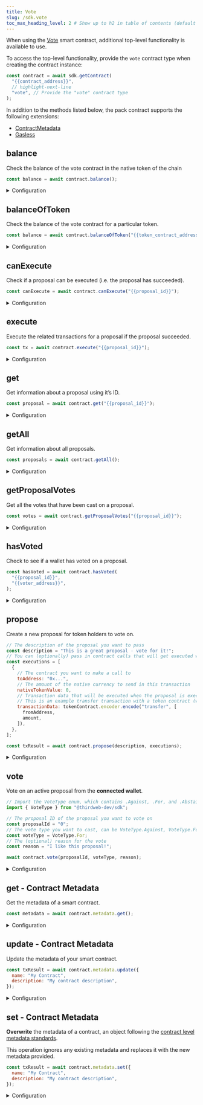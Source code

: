 ```yaml
---
title: Vote
slug: /sdk.vote
toc_max_heading_level: 2 # Show up to h2 in table of contents (default is up to h3)
---
```


When using the [Vote](https://thirdweb.com/thirdweb.eth/VoteERC20) smart contract, additional top-level functionality is available to use.

To access the top-level functionality, provide the `vote` contract type when creating the contract instance:

```javascript
const contract = await sdk.getContract(
  "{{contract_address}}",
  // highlight-next-line
  "vote", // Provide the "vote" contract type
);
```

In addition to the methods listed below, the pack contract supports the following extensions:

- [ContractMetadata](/typescript/sdk.contractmetadata)
- [Gasless](/typescript/sdk.gasless)

## balance

Check the balance of the vote contract in the native token of the chain

```javascript
const balance = await contract.balance();
```

<details>
    <summary>Configuration</summary>
    <div>

### Return Value

```typescript
{
  symbol: string;
  value: BigNumber;
  name: string;
  decimals: number;
  displayValue: string;
}
```

</div>
</details>

## balanceOfToken

Check the balance of the vote contract for a particular token.

```javascript
const balance = await contract.balanceOfToken("{{token_contract_address}}");
```

<details>
    <summary>Configuration</summary>
    <div>

#### tokenAddress

The smart contract address of the token contract.

### Return Value

```typescript
{
  symbol: string;
  value: BigNumber;
  name: string;
  decimals: number;
  displayValue: string;
}
```

</div>
</details>

## canExecute

Check if a proposal can be executed (i.e. the proposal has succeeded).

```javascript
const canExecute = await contract.canExecute("{{proposal_id}}");
```

<details>
    <summary>Configuration</summary>
    <div>

#### proposalId

The ID of the proposal to check.

Must be a `string`.

### Return Value

Returns `true` if the proposal can be executed, `false` otherwise.

```typescript
boolean;
```

</div>
</details>

## execute

Execute the related transactions for a proposal if the proposal succeeded.

```javascript
const tx = await contract.execute("{{proposal_id}}");
```

<details>
    <summary>Configuration</summary>
    <div>

#### proposalId

The ID of the proposal to execute.

Must be a `string`.

</div>
</details>

## get

Get information about a proposal using it&rsquo;s ID.

```javascript
const proposal = await contract.get("{{proposal_id}}");
```

<details>
    <summary>Configuration</summary>
    <div>

#### proposalId

The ID of the proposal to get information about.

Must be a `string`.

### Return Value

```typescript
{
  /**
   * The unique identifier of the proposal.
   */
  proposalId: BigNumber;
  /**
   * The address of the wallet that created the proposal.
   */
  proposer: string;
  /**
   * The description of the proposal.
   */
  description: string;
  startBlock: BigNumber;
  endBlock: BigNumber;
  /**
   * The current state of the proposal.
   */
  state: {
    (Pending = 0),
      (Active = 1),
      (Canceled = 2),
      (Defeated = 3),
      (Succeeded = 4),
      (Queued = 5),
      (Expired = 6),
      (Executed = 7);
  }
  /**
   * All votes that have been cast on the proposal.
   */
  votes: {
    type: {
      (Against = 0), (For = 1), (Abstain = 2);
    }
    label: string;
    count: BigNumber;
  }
  [];
  /**
   * All executions that have been proposed for the proposal.
   */
  executions: {
    /**
     * The address of the contract that the proposal will execute a transaction on.
     * If the proposal is sending a token to a wallet, this address should be the address
     * of the wallet that will be receiving the tokens.
     */
    toAddress: string;
    /**
     * The amount of a native token that may be sent if a proposal is executing a token transfer.
     */
    nativeTokenValue: BigNumberish;
    /**
     * The transaction payload that will be executed if the proposal is approved.
     */
    transactionData: BytesLike;
  }
  [];
}
```

</div>
</details>

## getAll

Get information about all proposals.

```javascript
const proposals = await contract.getAll();
```

<details>
    <summary>Configuration</summary>
    <div>

### Return Value

Returns an array of `Proposal` objects with the following properties:

```typescript
{
  /**
   * The unique identifier of the proposal.
   */
  proposalId: BigNumber;
  /**
   * The address of the wallet that created the proposal.
   */
  proposer: string;
  /**
   * The description of the proposal.
   */
  description: string;
  startBlock: BigNumber;
  endBlock: BigNumber;
  /**
   * The current state of the proposal.
   */
  state: {
    (Pending = 0),
      (Active = 1),
      (Canceled = 2),
      (Defeated = 3),
      (Succeeded = 4),
      (Queued = 5),
      (Expired = 6),
      (Executed = 7);
  }
  /**
   * All votes that have been cast on the proposal.
   */
  votes: {
    type: {
      (Against = 0), (For = 1), (Abstain = 2);
    }
    label: string;
    count: BigNumber;
  }
  [];
  /**
   * All executions that have been proposed for the proposal.
   */
  executions: {
    /**
     * The address of the contract that the proposal will execute a transaction on.
     * If the proposal is sending a token to a wallet, this address should be the address
     * of the wallet that will be receiving the tokens.
     */
    toAddress: string;
    /**
     * The amount of a native token that may be sent if a proposal is executing a token transfer.
     */
    nativeTokenValue: BigNumberish;
    /**
     * The transaction payload that will be executed if the proposal is approved.
     */
    transactionData: BytesLike;
  }
  [];
}
[];
```

</div>
</details>

## getProposalVotes

Get all the votes that have been cast on a proposal.

```javascript
const votes = await contract.getProposalVotes("{{proposal_id}}");
```

<details>
    <summary>Configuration</summary>
    <div>

#### proposalId

The ID of the proposal to get votes for.

Must be a `string`.

### Return Value

Returns an array of `ProposalVote` objects containing the following properties:

```typescript
{
  type: {
    (Against = 0), (For = 1), (Abstain = 2);
  }
  label: string;
  count: BigNumber;
}
```

</div>
</details>

## hasVoted

Check to see if a wallet has voted on a proposal.

```javascript
const hasVoted = await contract.hasVoted(
  "{{proposal_id}}",
  "{{voter_address}}",
);
```

<details>
    <summary>Configuration</summary>
    <div>

#### proposalId

The ID of the proposal to check.

Must be a `string`

#### voterAddress

The address of the wallet to check if it has voted on the proposal.

Must be a `string`

</div>
</details>

## propose

Create a new proposal for token holders to vote on.

```javascript
// The description of the proposal you want to pass
const description = "This is a great proposal - vote for it!";
// You can (optionally) pass in contract calls that will get executed when the proposal is executed.
const executions = [
  {
    // The contract you want to make a call to
    toAddress: "0x...",
    // The amount of the native currency to send in this transaction
    nativeTokenValue: 0,
    // Transaction data that will be executed when the proposal is executed
    // This is an example transfer transaction with a token contract (which you would need to set up in code)
    transactionData: tokenContract.encoder.encode("transfer", [
      fromAddress,
      amount,
    ]),
  },
];

const txResult = await contract.propose(description, executions);
```

<details>
    <summary>Configuration</summary>
    <div>

#### description

The description of the proposal you want to pass.

Must be a `string`.

#### executions

An array of `ProposableExecution` objects defining what actions will be executed if this proposal passes.

A `ProposableExecution` object contains the following properties:

```typescript
{
  /**
   * The address of the contract that the proposal will execute a transaction on.
   * If the proposal is sending a token to a wallet, this address should be the address
   * of the wallet that will be receiving the tokens.
   */
  toAddress: string;
  /**
   * The amount of a native token that may be sent if a proposal is executing a token transfer.
   */
  nativeTokenValue: BigNumberish;
  /**
   * The transaction payload that will be executed if the proposal is approved.
   */
  transactionData: BytesLike;
}
```

</div>
</details>

## vote

Vote on an active proposal from the **connected wallet**.

```javascript
// Import the VoteType enum, which contains .Against, .For, and .Abstain
import { VoteType } from "@thirdweb-dev/sdk";

// The proposal ID of the proposal you want to vote on
const proposalId = "0";
// The vote type you want to cast, can be VoteType.Against, VoteType.For, or VoteType.Abstain
const voteType = VoteType.For;
// The (optional) reason for the vote
const reason = "I like this proposal!";

await contract.vote(proposalId, voteType, reason);
```

<details>
    <summary>Configuration</summary>
    <div>

#### proposalId

The ID of the proposal you want to vote on.

Must be a `string`.

#### voteType

The type of vote you want to cast.

Must be a `VoteType` enum value:

- Against = 0
- For = 1
- Abstain = 2

#### reason (optional)

A description of why you are voting the way you are.

Must be a `string`, but can be left blank.

</div>
</details>

## get - Contract Metadata

Get the metadata of a smart contract.

```javascript
const metadata = await contract.metadata.get();
```

<details>
<summary>Configuration</summary>
<div>

### Return Value

While the actual return type is `any`, you can expect an object containing
properties that follow the
[contract level metadata standards](https://docs.opensea.io/docs/contract-level-metadata), outlined below:

```typescript
{
  name: string; // Name of your smart contract
  description?: string; // Short description of your smart contract
  image?: string; // Image of your smart contract (any URL, or IPFS URI)
  symbol?: string; // Symbol of your smart contract (ticker, e.g. "ETH")
  external_link?: string; // Link to view this smart contract on your website
  seller_fee_basis_points?: number // The fee you charge on secondary sales, e.g. 100 = 1% seller fee.
  fee_recipient?: string; // Wallet address that receives the seller fee
}
```

</div>
</details>

## update - Contract Metadata

Update the metadata of your smart contract.

```javascript
const txResult = await contract.metadata.update({
  name: "My Contract",
  description: "My contract description",
});
```

<details>
  <summary>Configuration</summary>
  <div>

#### metadata

Provide an object containing the metadata of your smart contract following the
[contract level metadata standards](https://docs.opensea.io/docs/contract-level-metadata).

New properties will be added, and existing properties will be overwritten.
If you do not provide a new value for a previously set property, it will remain unchanged.

Below are the properties you can define on your smart contract.

```typescript
{
  name: string; // Name of your smart contract
  description?: string; // Short description of your smart contract
  image?: string; // Image of your smart contract (any URL, or IPFS URI)
  symbol?: string; // Symbol of your smart contract (ticker, e.g. "ETH")
  external_link?: string; // Link to view this smart contract on your website
  seller_fee_basis_points?: number // The fee you charge on secondary sales, e.g. 100 = 1% seller fee.
  fee_recipient?: string; // Wallet address that receives the seller fee
}
```

</div>
</details>

## set - Contract Metadata

**Overwrite** the metadata of a contract, an object following the
[contract level metadata standards](https://docs.opensea.io/docs/contract-level-metadata).

This operation ignores any existing metadata and replaces it with the new metadata provided.

```javascript
const txResult = await contract.metadata.set({
  name: "My Contract",
  description: "My contract description",
});
```

<details>
  <summary>Configuration</summary>
  <div>

#### metadata

Provide an object containing the metadata of your smart contract following the
[contract level metadata standards](https://docs.opensea.io/docs/contract-level-metadata).

```typescript
{
  name: string; // Name of your smart contract
  description?: string; // Short description of your smart contract
  image?: string; // Image of your smart contract (any URL, or IPFS URI)
  symbol?: string; // Symbol of your smart contract (ticker, e.g. "ETH")
  external_link?: string; // Link to view this smart contract on your website
  seller_fee_basis_points?: number // The fee you charge on secondary sales, e.g. 100 = 1% seller fee.
  fee_recipient?: string; // Wallet address that receives the seller fee
}
```

</div>
</details>

